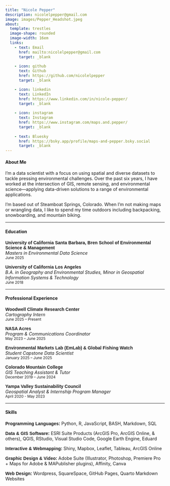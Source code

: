 ```yaml
---
title: "Nicole Pepper"
description: nicolelpepper@gmail.com
image: images/Pepper_Headshot.jpeg
about:
  template: trestles
  image-shape: rounded
  image-width: 16em
  links:
    - text: Email
      href: mailto:nicolelpepper@gmail.com
      target: _blank
      
    - icon: github
      text: Github
      href: https://github.com/nicolelpepper
      target: _blank

    - icon: linkedin
      text: LinkedIn
      href: https://www.linkedin.com/in/nicole-pepper/
      target: _blank
      
    - icon: instagram
      text: Instagram
      href: https://www.instagram.com/maps.and.pepper/
      target: _blank
      
    - text: Bluesky
      href: https://bsky.app/profile/maps-and-pepper.bsky.social
      target: _blank
---
```


#### About Me
I'm a data scientist with a focus on using spatial and diverse datasets to tackle pressing environmental challenges. Over the past six years, I have worked at the intersection of GIS, remote sensing, and environmental science—applying data-driven solutions to a range of environmental applications.

I'm based out of Steamboat Springs, Colorado. When I’m not making maps or wrangling data, I like to spend my time outdoors including backpacking, snowboarding, and mountain biking.

---

#### Education

<span style="font-family: 'Poppins', sans-serif; font-weight: 600;">University of California Santa Barbara, Bren School of Environmental Science & Management</span>  
<em>Masters in Environmental Data Science</em>  
<small>June 2025</small>

<span style="font-family: 'Poppins', sans-serif; font-weight: 600;">University of California Los Angeles</span>  
<em>B.A. in Geography and Environmental Studies, Minor in Geospatial Information Systems & Technology</em>  
<small>June 2018</small>

---

#### Professional Experience

<span style="font-family: 'Poppins', sans-serif; font-weight: 600;">Woodwell Climate Research Center</span>  
<em>Cartography Intern</em>  
<small>June 2025 – Present</small>

<span style="font-family: 'Poppins', sans-serif; font-weight: 600;">NASA Acres</span>  
<em>Program & Communications Coordinator</em>  
<small>May 2023 – June 2025</small>

<span style="font-family: 'Poppins', sans-serif; font-weight: 600;">Environmental Markets Lab (EmLab) & Global Fishing Watch</span>  
<em>Student Capstone Data Scientist</em>  
<small>January 2025 – June 2025</small>

<span style="font-family: 'Poppins', sans-serif; font-weight: 600;">Colorado Mountain College</span>  
<em>GIS Teaching Assistant & Tutor</em>  
<small>December 2019 – June 2024</small>

<span style="font-family: 'Poppins', sans-serif; font-weight: 600;">Yampa Valley Sustainability Council</span>  
<em>Geospatial Analyst & Internship Program Manager</em>  
<small>April 2020 - May 2023</small>


---

#### Skills

<span style="font-family: 'Poppins', sans-serif; font-weight: 600;">Programming Languages: </span>
Python, R, JavaScript, BASH, Markdown, SQL

<span style="font-family: 'Poppins', sans-serif; font-weight: 600;">Data & GIS Software: </span>
ESRI Suite Products (ArcGIS Pro, ArcGIS Online, & others), QGIS, RStudio, Visual Studio Code, Google Earth Engine, Eduard

<span style="font-family: 'Poppins', sans-serif; font-weight: 600;">Interactive & Webmapping: </span>
Shiny, Mapbox, Leaflet, Tableau, ArcGIS Online

<span style="font-family: 'Poppins', sans-serif; font-weight: 600;">Graphic Design & Video: </span>
Adobe Suite (Illustrator, Photoshop, Premiere Pro + Maps for Adobe & MAPublisher plugins), Affinity, Canva

<span style="font-family: 'Poppins', sans-serif; font-weight: 600;">Web Design: </span>
Wordpress, SquareSpace, GitHub Pages, Quarto Markdown Websites

